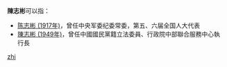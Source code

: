 '''陳志彬'''可以指：
* [[陈志彬_(1917年)|陈志彬 (1917年)]]，曾任中央军委纪委常委，第五、六届全国人大代表
* [[陳志彬_(1949年)|陳志彬 (1949年)]]，曾任中國國民黨籍立法委員、行政院中部聯合服務中心執行長

{{disambig}}

[[Category:三字陈姓人名消歧义|zhi]]